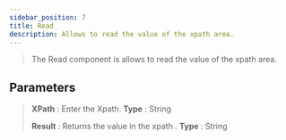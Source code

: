 ---
sidebar_position: 7
title: Read
description: Allows to read the value of the xpath area.
---

> The Read component is allows to read the value of the xpath area.

## Parameters

> **XPath** :  Enter the Xpath. **Type** : String
>
> **Result** : Returns the value in the xpath . **Type** : String
